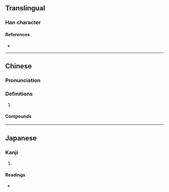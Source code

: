 {{character info/new}}
==Translingual==

===Han character===
{{Han char|rn=46|rad=山|as=05|sn=8|four=22621|canj=UMNR|ids=⿱山可}}

====References====
* {{Han ref|kx=0309.020|dkj=07968|dj=0608.290|hdz=10765.200|uh=5CA2|ud=23714|bh=CC65|bd=52325}}

----
==Chinese==
{{zh-forms}}

===Pronunciation===
{{zh-pron
|m=kě
|m-s=
|c=ho2
|c-t=
|g=
|h=pfs=
|j=
|md=
|mn=
|mn-t=
|w=
|x=
|mc=y
|oc=y
|cat=a,pn
}}

===Definitions===
{{zh-hanzi}}

# {{zh-used2|c}}

====Compounds====
{{zh-der|岢嵐|岢峻|岢峨}}

----

==Japanese==

===Kanji===

{{ja-kanji|grade=|rs=山05}}

# {{rfdef|ja|sort=山05}}

====Readings====
* {{ja-readings
|on=か
}}
